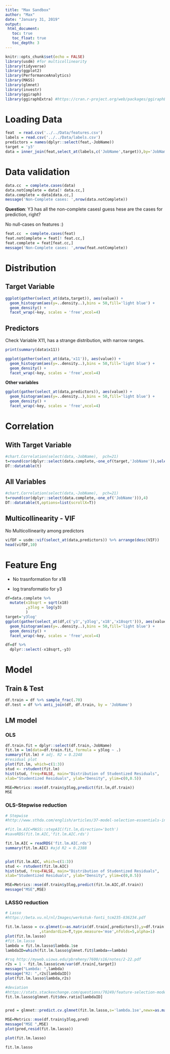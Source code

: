 ```yaml
---
title: "Max Sandbox"
author: "Max"
date: "January 31, 2019"
output:
 html_document:
   toc: true
   toc_float: true
   toc_depth: 3
---
```


```r
knitr::opts_chunk$set(echo = FALSE)
library(usdm) #for multicollinearity
library(tidyverse)
library(ggplot2)
library(PerformanceAnalytics)
library(MASS)
library(glmnet)
library(investr)
library(ggiraph)
library(ggiraphExtra) #https://cran.r-project.org/web/packages/ggiraphExtra/vignettes/ggPredict.html

```

# Loading Data

```r
feat  = read.csv('../../Data/features.csv')
labels = read.csv('../../Data/labels.csv')
predictors = names(dplyr::select(feat,-JobName))
target = 'y3'
data = inner_join(feat,select_at(labels,c('JobName',target)),by='JobName')
```

# Data validation


```r

data.cc  = complete.cases(data)
data.notComplete = data[! data.cc,]
data.complete = data[data.cc,]
message('Non-Complete cases: ',nrow(data.notComplete))
```

**Question**: Y3 has all  the non-complete casesI guess hese are the cases for prediction, right?

No null-cases on features :)

```r
feat.cc  = complete.cases(feat)
feat.notComplete = feat[! feat.cc,]
feat.complete = feat[feat.cc,]
message('Non-Complete cases: ',nrow(feat.notComplete))
```

# Distribution

## Target Variable

```r
ggplot(gather(select_at(data,target)), aes(value)) + 
  geom_histogram(aes(y=..density..),bins = 50,fill='light blue') + 
  geom_density() + 
  facet_wrap(~key, scales = 'free',ncol=4)

```


## Predictors

Check Variable X11, has a strange distribution, with narrow ranges. 


```r
print(summary(data$x11))
```

```r
ggplot(gather(select_at(data,'x11')), aes(value)) + 
  geom_histogram(aes(y=..density..),bins = 50,fill='light blue') + 
  geom_density() + 
  facet_wrap(~key, scales = 'free',ncol=4)

```

**Other variables**

```r
ggplot(gather(select_at(data,predictors)), aes(value)) + 
  geom_histogram(aes(y=..density..),bins = 50,fill='light blue') + 
  geom_density() + 
  facet_wrap(~key, scales = 'free',ncol=4)
```


# Correlation

## With Target Variable 
```r
#chart.Correlation(select(data,-JobName),  pch=21)
t=round(cor(dplyr::select(data.complete,-one_of(target,'JobName')),select_at(data.complete,target)),4)
DT::datatable(t)
```

## All  Variables
```r
#chart.Correlation(select(data,-JobName),  pch=21)
t=round(cor(dplyr::select(data.complete,-one_of('JobName'))),4)
DT::datatable(t,options=list(scrollX=T))
```


## Multicollinearity - VIF

No Multicollinearity among predictors

```r
vifDF = usdm::vif(select_at(data,predictors)) %>% arrange(desc(VIF))
head(vifDF,10)
```

 
# Feature Eng

- No trasnformation for x18

- log transformatio for y3

```r
df=data.complete %>%
  mutate(x18sqrt = sqrt(x18)
         ,y3log = log(y3)
         ) 
target='y3log'
ggplot(gather(select_at(df,c('y3','y3log','x18','x18sqrt'))), aes(value)) + 
  geom_histogram(aes(y=..density..),bins = 50,fill='light blue') + 
  geom_density() + 
  facet_wrap(~key, scales = 'free',ncol=4)

df=df %>%
  dplyr::select(-x18sqrt,-y3)
```


# Model

## Train & Test

```r
df.train = df %>% sample_frac(.70)
df.test = df %>% anti_join(df, df.train, by = 'JobName')

```


## LM model

### OLS

```r
df.train.fit = dplyr::select(df.train,-JobName)
fit.lm = lm(data=df.train.fit, formula = y3log ~ .)
summary(fit.lm) # adj. R2 = 0.2248
#residual plot
plot(fit.lm, which=c(1:3))
stud <- rstudent(fit.lm)
hist(stud, freq=FALSE, main="Distribution of Studentized Residuals",
xlab="Studentized Residuals", ylab="Density", ylim=c(0,0.5))

MSE=Metrics::mse(df.train$y3log,predict(fit.lm,df.train))
MSE
```

### OLS-Stepwise reduction

```r
# Stepwise
#http://www.sthda.com/english/articles/37-model-selection-essentials-in-r/154-stepwise-regression-essentials-in-r/ 

#fit.lm.AIC=MASS::stepAIC(fit.lm,direction='both')
#saveRDS(fit.lm.AIC,'fit.lm.AIC.rds')

fit.lm.AIC = readRDS('fit.lm.AIC.rds')
summary(fit.lm.AIC) #ajd R2 = 0.2388


plot(fit.lm.AIC, which=c(1:3))
stud <- rstudent(fit.lm.AIC)
hist(stud, freq=FALSE, main="Distribution of Studentized Residuals",
xlab="Studentized Residuals", ylab="Density", ylim=c(0,0.5))

MSE=Metrics::mse(df.train$y3log,predict(fit.lm.AIC,df.train))
message("MSE",MSE)
```

### LASSO reduction

```r
# Lasso
#https://beta.vu.nl/nl/Images/werkstuk-fonti_tcm235-836234.pdf 

fit.lm.lasso = cv.glmnet(x=as.matrix(df.train[,predictors]),y=df.train[,target]
               ,standardize=T,type.measure='mse',nfolds=5,alpha=1)
plot(fit.lm.lasso)
#fit.lm.lasso
lambda = fit.lm.lasso$lambda.1se
lambdaID=which(fit.lm.lasso$glmnet.fit$lambda==lambda)

#rsq http://myweb.uiowa.edu/pbreheny/7600/s16/notes/2-22.pdf 
r2s = 1 - fit.lm.lasso$cvm/var(df.train[,target])
message("Lambda: ",lambda)
message("R2: ",r2s[lambdaID])
plot(fit.lm.lasso$lambda,r2s)

#deviation
#https://stats.stackexchange.com/questions/70249/feature-selection-model-with-glmnet-on-methylation-data-pn
fit.lm.lasso$glmnet.fit$dev.ratio[lambdaID]


pred = glmnet::predict.cv.glmnet(fit.lm.lasso,s='lambda.1se',newx=as.matrix(df.train[,predictors]))#, type = 'coefficients')

MSE=Metrics::mse(df.train$y3log,pred)
message("MSE ",MSE)
plot(pred,resid(fit.lm.lasso))

plot(fit.lm.lasso)

fit.lm.lasso

```


